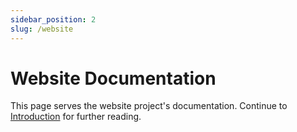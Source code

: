 ```yaml
---
sidebar_position: 2
slug: /website
---
```


# Website Documentation

This page serves the website project's documentation. Continue to [Introduction](./intro.mdx) for further reading.
